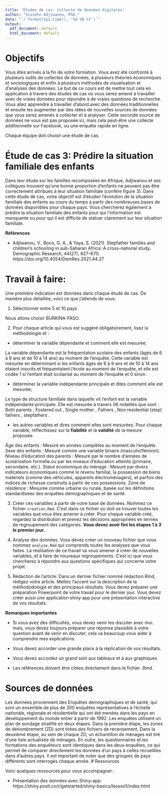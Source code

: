 ```yaml
---
title: 'Études de cas: Collecte de données digitales'
author: "Visseho Adjiwanou, PhD."
date: "`r format(Sys.time(), '%d %B %Y')`"
output:
  pdf_document: default
  html_document: default
---
```


# Objectifs

Vous êtes arrivés à la fin de votre formation. Vous avez été confronté à plusieurs outils de collectes de données, à plusieurs théories économiques et sociologiques et enfin à plusieurs méthodes de visualisation et d'analyses des données. Le but de ce cours est de mettre tout cela en application à travers des études de cas où vous serez amené à travailler avec de vraies données pour répondre à de vraies questions de recherche. Vous allez apprendre à travailler d'abord avec des données traditionnelles et ensuite les augmenter par des idées de nouvelles sources de données que vous serez amenés à collecter et à analyser. Cette seconde source de données ne vous est pas proposée ici, mais cela peut-être une collecte additionnelle sur Facebook, ou une enquête rapide en ligne.

Chaque équipe doit choisir une étude de cas.


# Étude de cas 3: Prédire la situation familiale des enfants

Dans leur étude sur les familles recomposées en Afrique, Adjiwanou et ses collègues trouvent qu'une bonne proportion d'enfants ne peuvent pas être correctement attribués à leur situation familiale (confère figure 3). Dans cette étude de cas, votre objectif est d'étudier l'évolution de la situation familiale des enfants au cours du temps à partir des nombreuses bases de données disponibles pour chaque pays. Vous chercherez également à prédire la situation familiale des enfants pour qui l'information est manquante ou pour qui il est difficile de statuer clairement sur leur situation familiale.

**Références**

- Adjiwanou, V., Boco, G. A., & Yaya, S. (2021). Stepfather families and children’s schooling in sub-Saharan Africa: A cross-national study. Demographic Research, 44(27), 627–670. https://doi.org/10.4054/DemRes.2021.44.27

# Travail à faire:

Une première indication est données dans chaque étude de cas. De manière plus détaillée, voici ce que j'attends de vous:

1. Sélectionner entre 5 et 10 pays

Nous allons choisir BURKINA-FASO.

2. Pour chaque article qui vous est suggéré obligatoirement, lisez la méthodologie et :

- déterminer la variable dépendante et comment elle est mesurée;

La variable dépendante est la fréquentation scolaire des enfants (âgés de 6 à 9 ans et de 10 à 14 ans) au moment de l'enquête.
Cette variable est mesurée en déterminant si les enfants âgés de 6 à 9 ans et de 10 à 14 ans étaient inscrits et fréquentaient l'école au moment de l'enquête, et elle est codée 1 si l'enfant était scolarisé au moment de l'enquête et 0 sinon.

- déterminer la variable indépendante principale et dites comment elle est mesurée;

Le type de structure familiale dans laquelle vit l’enfant est la variable indépendante principale.
Elle est mesurée à travers 06 mdalités que sont : Both parents , Fostered out , Single mother , Fathers , Non residential (step) fathers , stepfathers .


- les autres variables et dires comment elles sont mesurées.
Pour chaque variable, réfléchissez sur la **fiabilité** et la **validité** de la mesure proposée.

Âge des enfants : Mesuré en années complètes au moment de l'enquête.
Sexe des enfants : Mesuré comme une variable binaire (masculin/féminin).
Niveau d'éducation des parents : Mesuré par le nombre d'années de scolarisation formelle ou par les niveaux d'éducation atteints (primaire, secondaire, etc.).
Statut économique du ménage : Mesuré par divers indicateurs économiques comme le revenu familial, la possession de biens matériels (comme des véhicules, appareils électroménagers), et parfois des indices de richesse construits à partir de ces possessions.
Zone de résidence : Mesurée comme urbaine ou rurale, basée sur les définitions standardisées des enquêtes démographiques et de santé.

3. Créer ces variables à partir de votre base de données. Nommez ce fichier `creation.Rmd`. C'est dans ce fichier où doit se trouver toutes les variables que vous êtes amener à créer. Pour chaque variable créé, regardez la distribution et prenez les décisions appropriées en termes de regroupement des catégories. **Vous devez avoir fini les étapes 1 à 3 le premier jour.**

4. Analyse des données. Vous devez créer un nouveau fichier que vous nommez `analyse.Rmd` qui comprends toutes les analyses que vous faites. La réalisation de ce travail va vous amener à créer de nouvelles variables, et à faire de nouveaux regroupements. C'est ici que vous chercherez à répondre aux questions spécifiques qui concerne votre projet.

5. Rédaction de l'article: Dans un dernier fichier nommé rédaction.Rmd, rédigez votre article. Mettez l'accent sur la description de la méthododologie et des principaux résultats. Vous devez préparer une préparation Powerpoint de votre travail pour le dernier jour. Vous devez créer aussi une application shiny app pour une présentation interactive de vos résultats.

**Remarques importantes**

- Si vous avez des difficultés, vous devez venir les discuter avec moi. mais, vous devez toujours préparer une réponse plausible à votre question avant de venir en discuter, cela va beaucoup vous aider à comprendre mes explications. 

- Vous devez accorder une grande place à la réplication de vos résultats.

- Vous devez accordez un grand soin aux tableaux et à aux graphiques

- Les références doivent être citées directement dans le fichier .Rmd.

# Sources de données

Les données proviennent des Enquêtes démographiques et de santé, qui sont un ensemble de plus de 300 enquêtes représentatives à l’échelle nationale, régionale et résidentielle qui ont été menées dans les pays en développement du monde entier à partir de 1992. Les enquêtes utilisent un plan de sondage stratifié en deux étapes. Dans la première étape, les zones de dénombrement (ZD) sont tirées des fichiers de recensement. Dans la deuxième étape, au sein de chaque ZD, un échantillon de ménages est tiré d’une liste actualisée de ménages. En outre, les questionnaires et les formations des enquêteurs sont identiques dans les deux enquêtes, ce qui permet de comparer directement les données d'un pays à celles recueillies dans d'autres pays. Il est important de noter que des groupes de pays différents sont interrogés chaque année.
# Ressources

Voici quelques ressources pour vous accompagner :

- Présentation des données avec Shiny-app: https://shiny.posit.co/r/getstarted/shiny-basics/lesson1/index.html


